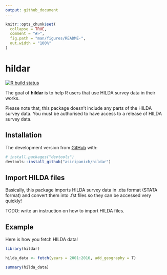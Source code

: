 ```yaml
---
output: github_document
---
```


<!-- README.md is generated from README.Rmd. Please edit that file -->

```r
knitr::opts_chunk$set(
  collapse = TRUE,
  comment = "#>",
  fig.path = "man/figures/README-",
  out.width = "100%"
)
```
# hildar

<!-- badges: start -->
[![R build status](https://github.com/asiripanich/hildar/workflows/R-CMD-check/badge.svg)](https://github.com/asiripanich/hildar/actions)
<!-- badges: end -->

The goal of **hildar** is to help R users that use HILDA survey data in their works. 

Please note that, this package doesn't include any parts of the HILDA survey data. You must be authorised to have access to a release of HILDA survey data. 

## Installation

The development version from [GitHub](https://github.com/) with:

``` r
# install.packages("devtools")
devtools::install_github("asiripanich/hildar")
```

## Import HILDA files

Basically, this package imports HILDA survey data in .dta format (STATA format) and convert them into .fst files so they can be accessed very quickly! 

TODO: write an instruction on how to import HILDA files.

## Example

Here is how you fetch HILDA data!

```r
library(hildar)

hilda_data <- fetch(years = 2001:2016, add_geography = T)

summary(hilda_data)
```
